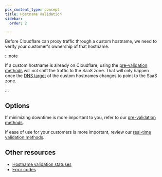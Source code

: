 ```yaml
---
pcx_content_type: concept
title: Hostname validation
sidebar:
  order: 2

---
```


Before Cloudflare can proxy traffic through a custom hostname, we need to verify your customer's ownership of that hostname.

:::note


If a custom hostname is already on Cloudflare, using the [pre-validation methods](/cloudflare-for-platforms/cloudflare-for-saas/domain-support/hostname-validation/pre-validation/) will not shift the traffic to the SaaS zone. That will only happen once the [DNS target](/cloudflare-for-platforms/cloudflare-for-saas/start/getting-started/#3-have-customer-create-cname-record) of the custom hostnames changes to point to the SaaS zone.


:::

## Options

If minimizing downtime is more important to you, refer to our [pre-validation methods](/cloudflare-for-platforms/cloudflare-for-saas/domain-support/hostname-validation/pre-validation/).

If ease of use for your customers is more important, review our [real-time validation methods](/cloudflare-for-platforms/cloudflare-for-saas/domain-support/hostname-validation/realtime-validation/).

## Other resources

* [Hostname validation statuses](/cloudflare-for-platforms/cloudflare-for-saas/domain-support/hostname-validation/validation-status/)
* [Error codes](/cloudflare-for-platforms/cloudflare-for-saas/domain-support/hostname-validation/error-codes/)
